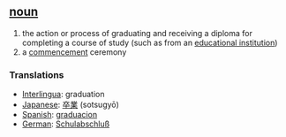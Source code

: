 == [[noun]] ==
# the action or process of graduating and receiving a diploma for completing a course of study (such as from an [[educational institution]])
# a [[commencement]] ceremony 

=== Translations ===
*[[Interlingua]]: graduation
*[[Japanese]]: [[卒業]] (sotsugyō)
*[[Spanish]]: [[graduacion]]
*[[German]]: [[Schulabschluß]]